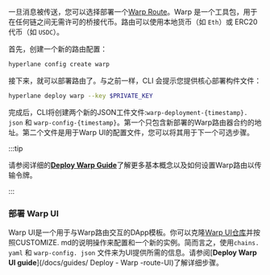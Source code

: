一旦消息被传送，您可以选择部署一个[Warp Route](/docs/reference/applications/warp-routes)。Warp 是一个工具包，用于在任何链之间无需许可的桥接代币。路由可以使用本地货币（如 `Eth`）或 ERC20 代币（如 `USDC`）。

首先，创建一个新的路由配置：

```bash
hyperlane config create warp
```

接下来，就可以部署路由了。与之前一样，CLI 会提示您提供核心部署构件文件：

```bash
hyperlane deploy warp --key $PRIVATE_KEY
```

完成后，CLI将创建两个新的JSON工件文件:`warp-deployment-{timestamp}. json` 和 `warp-config-{timestamp}`。第一个只包含新部署的Warp路由器合约的地址。第二个文件是用于Warp UI的配置文件，您可以将其用于下一个可选步骤。

:::tip

请参阅详细的[**Deploy Warp Guide**](/docs/guides/deploy-warp-route)了解更多基本概念以及如何设置Warp路由以传输令牌。

:::

### 部署 Warp UI

Warp UI是一个用于与Warp路由交互的DApp模板。你可以克隆[Warp UI仓库](https://github.com/hyperlane-xyz/hyperlane-warp-ui-template)并按照CUSTOMIZE. md的说明操作来配置和一个新的实例。简而言之，使用`chains. yaml` 和 `warp-config. json` 文件来为UI提供所需的信息。请参阅[**Deploy Warp UI guide**](/docs/guides/ Deploy - Warp -route-UI)了解详细步骤。
